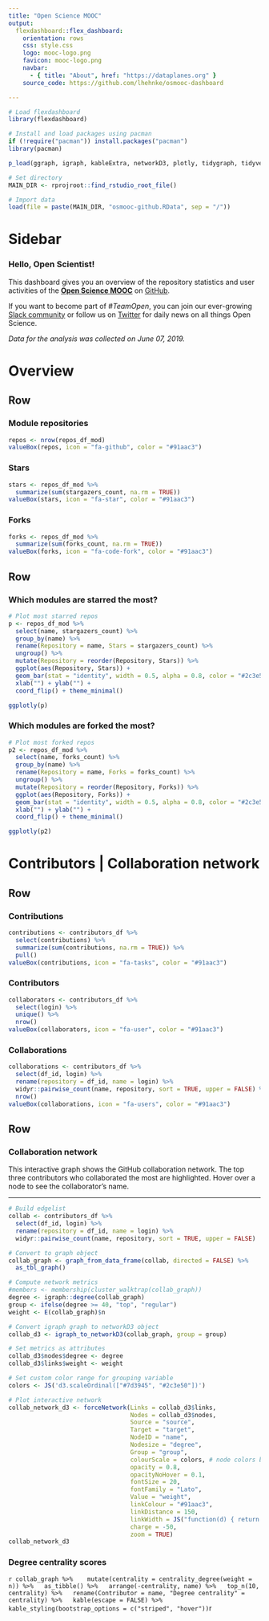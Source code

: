 ```yaml
---
title: "Open Science MOOC"
output: 
  flexdashboard::flex_dashboard:
    orientation: rows
    css: style.css
    logo: mooc-logo.png
    favicon: mooc-logo.png
    navbar:
      - { title: "About", href: "https://dataplanes.org" }
    source_code: https://github.com/lhehnke/osmooc-dashboard

---
```


```r
# Load flexdashboard
library(flexdashboard)

# Install and load packages using pacman
if (!require("pacman")) install.packages("pacman")
library(pacman)

p_load(ggraph, igraph, kableExtra, networkD3, plotly, tidygraph, tidyverse)

# Set directory
MAIN_DIR <- rprojroot::find_rstudio_root_file()

# Import data
load(file = paste(MAIN_DIR, "osmooc-github.RData", sep = "/")) 
```

Sidebar {.sidebar}
=======================================================================

### Hello, Open Scientist!

This dashboard gives you an overview of the repository statistics and user activities of the **[Open Science MOOC](https://opensciencemooc.eu/)** on [GitHub](https://github.com/opensciencemooc). 

If you want to become part of *#TeamOpen*, you can join our ever-growing [Slack community](https://openmooc-ers.slack.com/) or follow us on [Twitter](https://twitter.com/opensciencemooc) for daily news on all things Open Science. 

*Data for the analysis was collected on June 07, 2019.*


Overview {data-icon="fa-chart-line"}
=======================================================================

Row
-----------------------------------------------------------------------

### Module repositories {.value-box}

```r
repos <- nrow(repos_df_mod)
valueBox(repos, icon = "fa-github", color = "#91aac3")
```

### Stars {.value-box}

```r
stars <- repos_df_mod %>% 
  summarize(sum(stargazers_count, na.rm = TRUE))
valueBox(stars, icon = "fa-star", color = "#91aac3")
```

### Forks {.value-box}

```r
forks <- repos_df_mod %>%
  summarize(sum(forks_count, na.rm = TRUE))
valueBox(forks, icon = "fa-code-fork", color = "#91aac3")
```

Row {.tabset .tabset-fade data-height=350}
-----------------------------------------------------------------------

### Which modules are starred the most?

```r
# Plot most starred repos
p <- repos_df_mod %>%
  select(name, stargazers_count) %>%
  group_by(name) %>%  
  rename(Repository = name, Stars = stargazers_count) %>%
  ungroup() %>%
  mutate(Repository = reorder(Repository, Stars)) %>%  
  ggplot(aes(Repository, Stars)) +
  geom_bar(stat = "identity", width = 0.5, alpha = 0.8, color = "#2c3e50", fill = "#2c3e50") +
  xlab("") + ylab("") +
  coord_flip() + theme_minimal()

ggplotly(p)
```

### Which modules are forked the most?

```r
# Plot most forked repos
p2 <- repos_df_mod %>%
  select(name, forks_count) %>%
  group_by(name) %>%
  rename(Repository = name, Forks = forks_count) %>%
  ungroup() %>%
  mutate(Repository = reorder(Repository, Forks)) %>%  
  ggplot(aes(Repository, Forks)) +
  geom_bar(stat = "identity", width = 0.5, alpha = 0.8, color = "#2c3e50", fill = "#2c3e50") +
  xlab("") + ylab("") +
  coord_flip() + theme_minimal()

ggplotly(p2)
```

Contributors | Collaboration network {data-icon="fa-users"}
=======================================================================

Row
-----------------------------------------------------------------------

### Contributions {.value-box}

```r
contributions <- contributors_df %>%
  select(contributions) %>%
  summarize(sum(contributions, na.rm = TRUE)) %>%
  pull()
valueBox(contributions, icon = "fa-tasks", color = "#91aac3")
```

### Contributors {.value-box}

```r
collaborators <- contributors_df %>% 
  select(login) %>%
  unique() %>%
  nrow()
valueBox(collaborators, icon = "fa-user", color = "#91aac3")
```

### Collaborations {.value-box}

```r
collaborations <- contributors_df %>%
  select(df_id, login) %>%
  rename(repository = df_id, name = login) %>%
  widyr::pairwise_count(name, repository, sort = TRUE, upper = FALSE) %>%
  nrow()
valueBox(collaborations, icon = "fa-users", color = "#91aac3")
```

Row {data-height=430}
-----------------------------------------------------------------------

### Collaboration network {data-width=700}

This interactive graph shows the GitHub collaboration network. The top three contributors who collaborated the most are highlighted. Hover over a node to see the collaborator's name.

***

```r
# Build edgelist
collab <- contributors_df %>%
  select(df_id, login) %>%
  rename(repository = df_id, name = login) %>%
  widyr::pairwise_count(name, repository, sort = TRUE, upper = FALSE)

# Convert to graph object
collab_graph <- graph_from_data_frame(collab, directed = FALSE) %>% 
  as_tbl_graph()
```

```r
# Compute network metrics
#members <- membership(cluster_walktrap(collab_graph))
degree <- igraph::degree(collab_graph)
group <- ifelse(degree >= 40, "top", "regular")
weight <- E(collab_graph)$n

# Convert igraph graph to networkD3 object
collab_d3 <- igraph_to_networkD3(collab_graph, group = group)

# Set metrics as attributes
collab_d3$nodes$degree <- degree
collab_d3$links$weight <- weight

# Set custom color range for grouping variable
colors <- JS('d3.scaleOrdinal(["#7d3945", "#2c3e50"])')
```

```r
# Plot interactive network
collab_network_d3 <- forceNetwork(Links = collab_d3$links, 
                                  Nodes = collab_d3$nodes,
                                  Source = "source", 
                                  Target = "target", 
                                  NodeID = "name",
                                  Nodesize = "degree", 
                                  Group = "group", 
                                  colourScale = colors, # node colors based on "group"
                                  opacity = 0.8, 
                                  opacityNoHover = 0.1, 
                                  fontSize = 20, 
                                  fontFamily = "Lato", 
                                  Value = "weight", 
                                  linkColour = "#91aac3", 
                                  linkDistance = 150,
                                  linkWidth = JS("function(d) { return d.value*2; }"), 
                                  charge = -50, 
                                  zoom = TRUE)
collab_network_d3
```

### Degree centrality scores {data-width=340} 

```r
collab_graph %>% 
  mutate(centrality = centrality_degree(weight = n)) %>%
  as_tibble() %>%
  arrange(-centrality, name) %>%
  top_n(10, centrality) %>%
  rename(Contributor = name, "Degree centrality" = centrality) %>%
  kable(escape = FALSE) %>%
  kable_styling(bootstrap_options = c("striped", "hover"))
```r